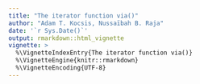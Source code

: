 ```yaml
---
title: "The iterator function via()"
author: "Adam T. Kocsis, Nussaïbah B. Raja"
date: '`r Sys.Date()`'
output: rmarkdown::html_vignette
vignette: >
  %\VignetteIndexEntry{The iterator function via()}
  %\VignetteEngine{knitr::rmarkdown}
  %\VignetteEncoding{UTF-8}
---
```

